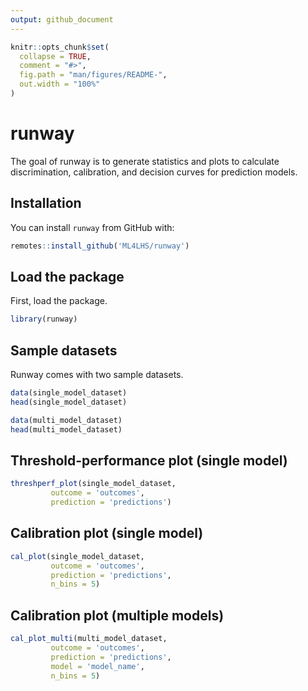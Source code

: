 ```yaml
---
output: github_document
---
```


<!-- README.md is generated from README.Rmd. Please edit that file -->

```r
knitr::opts_chunk$set(
  collapse = TRUE,
  comment = "#>",
  fig.path = "man/figures/README-",
  out.width = "100%"
)
```

# runway

<!-- badges: start -->
<!-- badges: end -->

The goal of runway is to generate statistics and plots to calculate discrimination, calibration, and decision curves for prediction models.

## Installation

You can install `runway` from GitHub with:

```r
remotes::install_github('ML4LHS/runway')
```

## Load the package

First, load the package.

```r
library(runway)
```

## Sample datasets

Runway comes with two sample datasets.

```r
data(single_model_dataset)
head(single_model_dataset)

data(multi_model_dataset)
head(multi_model_dataset)
```


## Threshold-performance plot (single model)

```r
threshperf_plot(single_model_dataset,
         outcome = 'outcomes',
         prediction = 'predictions')
```


## Calibration plot (single model)

```r
cal_plot(single_model_dataset,
         outcome = 'outcomes', 
         prediction = 'predictions',
         n_bins = 5)
```


## Calibration plot (multiple models)

```r
cal_plot_multi(multi_model_dataset,
         outcome = 'outcomes',
         prediction = 'predictions',
         model = 'model_name',
         n_bins = 5)
```
